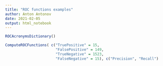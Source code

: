 ```yaml
---
title: "ROC functions examples"
author: Anton Antonov
date: 2021-02-05
output: html_notebook
---
```


```r
ROCAcronymsDictionary()
```

```r
ComputeROCFunctions( c("TruePositive" = 15, 
                       "FalsePositive" = 149, 
                       "TrueNegative" = 1523, 
                       "FalseNegative" = 15), c("Precision", "Recall") )
```

